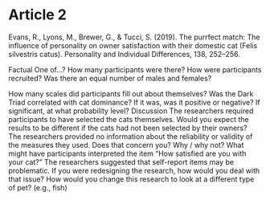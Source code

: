 # Article 2 {#Article2}

Evans, R., Lyons, M., Brewer, G., & Tucci, S. (2019). The purrfect match: The influence of personality on owner satisfaction with their domestic cat (Felis silvestris catus). Personality and Individual Differences, 138, 252–256.

Factual
One of…?
How many participants were there? 
How were participants recruited? 
Was there an equal number of males and females? 

How many scales did participants fill out about themselves? 
Was the Dark Triad correlated with cat dominance? If it was, was it positive or negative? If significant, at what probability level? 
Discussion
The researchers required participants to have selected the cats themselves. Would you expect the results to be different if the cats had not been selected by their owners?
The researchers provided no information about the reliability or validity of the measures they used. Does that concern you? Why / why not?
What might have participants interpreted the item “How satisfied are you with your cat?”
The researchers suggested that self-report items may be problematic. If you were redesigning the research, how would you deal with that issue?
How would you change this research to look at a different type of pet? (e.g., fish)
